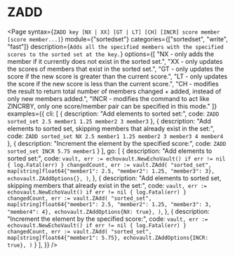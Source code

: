 # ZADD

<Page
  syntax={`ZADD key [NX | XX] [GT | LT] [CH] [INCR] score member [score member...]`}
  module={"sortedset"}
  categories={["sortedset", "write", "fast"]}
  description={`Adds all the specified members with the specified scores to the sorted set at the key.`}
  options={[
  "NX - only adds the member if it currently does not exist in the sorted set.",
  "XX - only updates the scores of members that exist in the sorted set.",
  "GT - only updates the score if the new score is greater than the current score.",
  "LT - only updates the score if the new score is less than the current score.",
  "CH - modifies the result to return total number of members changed + added, instead of only new members added.",
  "INCR - modifies the command to act like ZINCRBY, only one score/member pair can be specified in this mode."
  ]}
  examples={{
    cli: [
      {
        description: "Add elements to sorted set:",
        code: `ZADD sorted_set 2.5 member1 1.25 member2 3 member3`
      },
      {
        description: "Add elements to sorted set, skipping members that already exist in the set:",
        code: `ZADD sorted_set NX 2.5 member1 1.25 member2 3 member3 4 member4`
      },
      {
        description: "Increment the element by the specified score:",
        code: `ZADD sorted_set INCR 5.75 member1`
      }
    ],
    go: [
      {
        description: "Add elements to sorted set:",
        code: `vault, err := echovault.NewEchoVault()
if err != nil {
  log.Fatal(err)
}
 changedCount, err := vault.ZAdd(
  "sorted_set",
  map[string]float64{"member1": 2.5, "member2": 1.25, "member3": 3},
  echovault.ZAddOptions{},
)`,
      },
      {
        description: "Add elements to sorted set, skipping members that already exist in the set:",
        code: `vault, err := echovault.NewEchoVault()
if err != nil {
  log.Fatal(err)
}
 changedCount, err := vault.ZAdd(
  "sorted_set",
  map[string]float64{"member1": 2.5, "member2": 1.25, "member3": 3, "member4": 4},
  echovault.ZAddOptions{NX: true},
)`,
      },
      {
        description: "Increment the element by the specified score:",
        code: `vault, err := echovault.NewEchoVault()
if err != nil {
  log.Fatal(err)
}
 changedCount, err := vault.ZAdd(
  "sorted_set",
  map[string]float64{"member1": 5.75},
  echovault.ZAddOptions{INCR: true},
)`
      }
    ],
  }}
/>